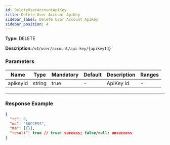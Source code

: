 ```yaml
---
id: DeleteUserAccountApiKey
title: Delete User Account ApiKey
sidebar_label: Delete User Account ApiKey
sidebar_position: 4
---
```


**Type:** DELETE

**Description:**`/v4/user/account/api-key/{apikeyId}`

### Parameters

| Name     | Type   | Mandatory | Default | Description | Ranges |
| -------- | ------ | --------- | ------- | ----------- | ------ |
| apikeyId | string | true      | -       | ApiKey id   | -      |

---

### Response Example

```json title="Response"
{
  "rc": 0,
  "mc": "SUCCESS",
  "ma": [{}],
  "result": true // true: success; false/null: unsuccess
}
```
